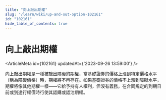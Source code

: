 ```yaml
---
title: "向上敲出期權"
slug: "/learn/wiki/up-and-out-option-102161"
id: "102161"
hide_table_of_contents: true
---
```



# 向上敲出期權

<ArticleMeta id={102161} updatedAt={'2023-09-26 13:59:00'} />
<div className='border-solid border-b border-t-0 my-4 border-[var(--ifm-color-gray-300)]' />

向上敲出期權是一種被敲出障礙的期權，當基礎證券的價格上漲到特定價格水平（稱為障礙價格）時，期權將不再存在。如果基礎證券的價格不上漲到障礙水平，期權將像其他期權一樣——它給予持有人權利，但沒有義務，在合同規定的到期日前或到達行權價時行使其認購或認沽期權。
